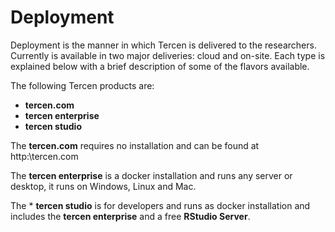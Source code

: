 # Deployment {#deployment}

Deployment is the manner in which Tercen is delivered to the researchers. Currently is available in two major deliveries: cloud and on-site. Each type is explained below with a brief description of some of the flavors available.

The following Tercen products are:

* __tercen.com__
* __tercen enterprise__
* __tercen studio__

The __tercen.com__ requires no installation and can be found at http:\\tercen.com

The  __tercen enterprise__ is a docker installation and runs any server or desktop, it runs on Windows, Linux and Mac.

The * __tercen studio__ is for developers and runs as docker installation and includes the __tercen enterprise__ and a free __RStudio Server__.

